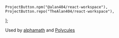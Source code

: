 	ProjectButton.npm("@alan404/react-workspace"),
	ProjectButton.repo("TheAlan404/react-workspace"),
];

Used by [alphamath](/projects/alphamath) and [Polycules](/projects/polycules)

